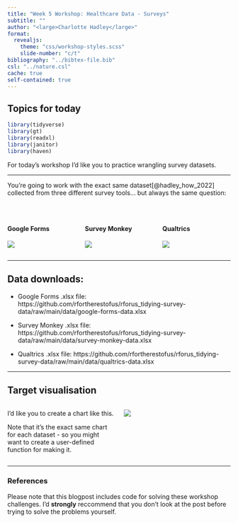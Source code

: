 ```yaml
---
title: "Week 5 Workshop: Healthcare Data - Surveys"
subtitle: ""
author: "<large>Charlotte Hadley</large>"
format: 
  revealjs:
    theme: "css/workshop-styles.scss"
    slide-number: "c/t"
bibliography: "../bibtex-file.bib"
csl: "../nature.csl"
cache: true
self-contained: true
---
```


## Topics for today

```r
library(tidyverse)
library(gt)
library(readxl)
library(janitor)
library(haven)
```

For today's workshop I'd like you to practice wrangling survey datasets.

-----------

You're going to work with the exact same dataset[@hadley_how_2022] collected from three different survey tools... but always the same question:

<br>

:::: {.columns .center}

::: {.column width="33%"}
#### Google Forms
<img src='images/week-05/multichoice_question_google-form.png'/>
:::
::: {.column width="33%"}
#### Survey Monkey
<img src='images/week-05/multichoice_question_survey-monkey.png'/>

:::

::: {.column width="33%"}
#### Qualtrics
<img src='images/week-05/multichoice_question_qualtrics.png'/>
:::

::::

-----------

## Data downloads:

- Google Forms .xlsx file: https://github.com/rfortherestofus/rforus_tidying-survey-data/raw/main/data/google-forms-data.xlsx

- Survey Monkey .xlsx file: https://github.com/rfortherestofus/rforus_tidying-survey-data/raw/main/data/survey-monkey-data.xlsx

- Qualtrics .xlsx file: https://github.com/rfortherestofus/rforus_tidying-survey-data/raw/main/data/qualtrics-data.xlsx

----------

## Target visualisation

:::: {.columns}

::: {.column width="50%" }

I'd like you to create a chart like this.

Note that it's the exact same chart for each dataset - so you might want to create a user-defined function for making it.

:::

::: {.column width="50%"}

<img src='images/week-05/gg_multichoice.png'/>

:::

::::

-----------

### References

::: {#refs}
:::

::: {.footnote}

Please note that this blogpost includes code for solving these workshop challenges. I'd **strongly** reccommend that you don't look at the post before trying to solve the problems yourself.

:::
